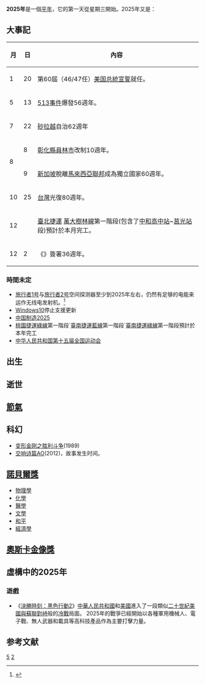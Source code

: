 {{yearTOC|2025}}
{{C21YearInTopic|2025年}}
{{Year in other calendars|year=2025}}
{{future}}
'''2025年'''是一個[[平年|平年]]，它的第一天從星期三開始。2025年又是：

== 大事記 ==
{| class="wikitable"
|-
!月!!日!!內容
|-
| 1 || 20 || 第60屆（46/47任）[[美国总統|美国总統]][[宣誓|宣誓]]就任。
|-
|5||13||[[513事件|513事件]]爆發56週年。
|-
|7||22||[[砂拉越|砂拉越]]自治62週年
|-
| rowspan="2" | 8 || 8 || [[彰化縣|彰化縣]][[員林市|員林市]]改制10週年。
|-
|9
|[[新加坡|新加坡]]脫離[[马来西亚联邦|馬來西亞聯邦]]成為獨立國家60週年。
|-
| 10 || 25 || [[台灣|台灣]]光復80週年。
|-
| 12||  || [[臺北捷運|臺北捷運]] [[萬大樹林線|萬大樹林線]]第一階段(包含了[[中和高中站|中和高中站]]~[[莒光站|莒光站]]段)預計於本月完工。
|-
|12||2||《{{tsl|en|Peace Agreement of Hat Yai 1989|1989年合艾条约}}》簽署36週年。
|}
=== 時間未定 ===
* [[旅行者1号|旅行者1号]]与[[旅行者2号|旅行者2号]]空间探测器至少到2025年左右，仍然有足够的电能来运作无线电发射机。<ref>{{cite web|url = http://voyager.jpl.nasa.gov/spacecraft/spacecraftlife.html|title = Voyager – Spacecraft – Spacecraft Lifetime|accessdate = 2007-11-04|date = 2003-01-14|publisher = [[NASA|NASA]] [[Jet_Propulsion_Laboratory|Jet Propulsion Laboratory]]|archiveurl = https://web.archive.org/web/20071027080026/http://voyager.jpl.nasa.gov/spacecraft/spacecraftlife.html|archivedate = 2007-10-27|deadurl = yes}}</ref>
*[[Windows10|Windows10]]停止支援更新
* [[中国制造2025|中国制造2025]]
*[[桃園捷運綠線|桃園捷運綠線]]第一階段`[[臺南捷運藍線|臺南捷運藍線]]第一階段`[[臺南捷運綠線|臺南捷運綠線]]第一階段預計於本年完工
*[[中华人民共和国第十五届全国运动会|中华人民共和国第十五届全国运动会]]

== 出生 ==

== 逝世 ==

== [[節氣|節氣]] ==

== 科幻 ==
*[[变形金刚之胜利斗争|变形金刚之胜利斗争]](1989)
*[[交响诗篇AO|交响诗篇AO]](2012)，故事发生时间。

== [[諾貝爾獎|諾貝爾獎]] ==
*[[諾貝爾物理學獎|物理學]]
*[[諾貝爾化學獎|化學]]
*[[諾貝爾醫學獎|醫學]]
*[[諾貝爾文學獎|文學]]
*[[諾貝爾和平獎|和平]]
*[[諾貝爾經濟學獎|經濟學]]

== [[奧斯卡金像獎|奧斯卡金像獎]] ==

== 虛構中的2025年 ==
=== 遊戲 ===
*《[[決勝時刻：黑色行動2|決勝時刻：黑色行動2]]》[[中華人民共和國|中華人民共和國]]和[[美國|美國]]進入了一段類似[[冷战|二十世紀美國與蘇聯對峙]]般的[[第二次冷战|冷戰]]局面。 2025年的戰爭已經開始以各種軍用機械人、電子戰、無人武器和載具等高科技產品作為主要打擊力量。

== 参考文献 ==
{{Reflist|30em}}



[[Category:2020年代|5]]
[[Category:21世纪各年|2]]